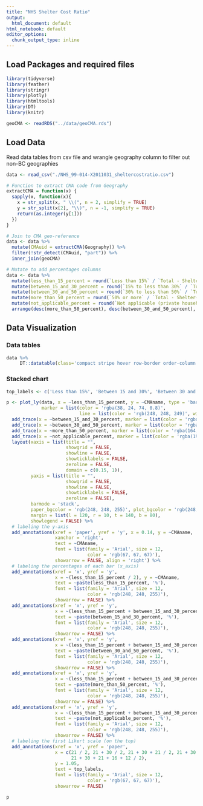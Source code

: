 ```yaml
---
title: "NHS Shelter Cost Ratio"
output:
  html_document: default
html_notebook: default
editor_options:
  chunk_output_type: inline
---
```

  
## Load Packages and required files

```r
library(tidyverse)
library(feather)
library(stringr)
library(plotly)
library(htmltools)
library(DT)
library(knitr)

geoCMA <- readRDS("../data/geoCMA.rds")
```


## Load Data

Read data tables from csv file and wrangle geography column to filter out non-BC geographies

```r
data <- read_csv("./NHS_99-014-X2011031_sheltercostratio.csv")

# Function to extract CMA code from Geography
extractCMA = function(x) {
  sapply(x, function(x){
    x = str_split(x, " \\(", n = 2, simplify = TRUE)
    y = str_split(x[2], "\\)", n = -1, simplify = TRUE)
    return(as.integer(y[1]))
  })
}

# Join to CMA geo-reference
data <- data %>%
  mutate(CMAuid = extractCMA(Geography)) %>%
  filter(!str_detect(CMAuid, "part")) %>%
  inner_join(geoCMA)

# Mutate to add percentages columns
data <- data %>%
  mutate(less_than_15_percent = round(`Less than 15%` / `Total - Shelter-cost-to-income ratio` * 100)) %>%
  mutate(between_15_and_30_percent = round(`15% to less than 30%` / `Total - Shelter-cost-to-income ratio` * 100)) %>%
  mutate(between_30_and_50_percent = round(`30% to less than 50%` / `Total - Shelter-cost-to-income ratio` * 100)) %>%
  mutate(more_than_50_percent = round(`50% or more` / `Total - Shelter-cost-to-income ratio` * 100)) %>%
  mutate(not_applicable_percent = round(`Not applicable (private households with a household total income less than or equal to zero)` / `Total - Shelter-cost-to-income ratio` * 100)) %>%
  arrange(desc(more_than_50_percent), desc(between_30_and_50_percent), desc(between_15_and_30_percent))

```

## Data Visualization
### Data tables
```r
data %>%
     DT::datatable(class='compact stripe hover row-border order-column',rownames=FALSE,options= list(paging = TRUE, searching = TRUE,info=FALSE))

```

### Stacked chart
```r
top_labels <- c('Less than 15%', 'Between 15 and 30%', 'Between 30 and 50%', 'More than 50%', 'Not applicable')

p <- plot_ly(data, x = ~less_than_15_percent, y = ~CMAname, type = 'bar', orientation = 'h',
             marker = list(color = 'rgba(38, 24, 74, 0.8)',
                           line = list(color = 'rgb(248, 248, 249)', width = 1))) %>%
  add_trace(x = ~between_15_and_30_percent, marker = list(color = 'rgba(71, 58, 131, 0.8)')) %>%
  add_trace(x = ~between_30_and_50_percent, marker = list(color = 'rgba(122, 120, 168, 0.8)')) %>%
  add_trace(x = ~more_than_50_percent, marker = list(color = 'rgba(164, 163, 204, 0.85)')) %>%
  add_trace(x = ~not_applicable_percent, marker = list(color = 'rgba(190, 192, 213, 1)')) %>%
  layout(xaxis = list(title = "",
                      showgrid = FALSE,
                      showline = FALSE,
                      showticklabels = FALSE,
                      zeroline = FALSE,
                      domain = c(0.15, 1)),
         yaxis = list(title = "",
                      showgrid = FALSE,
                      showline = FALSE,
                      showticklabels = FALSE,
                      zeroline = FALSE),
         barmode = 'stack',
         paper_bgcolor = 'rgb(248, 248, 255)', plot_bgcolor = 'rgb(248, 248, 255)',
         margin = list(l = 120, r = 10, t = 140, b = 80),
         showlegend = FALSE) %>%
  # labeling the y-axis
  add_annotations(xref = 'paper', yref = 'y', x = 0.14, y = ~CMAname,
                  xanchor = 'right',
                  text = ~CMAname,
                  font = list(family = 'Arial', size = 12,
                              color = 'rgb(67, 67, 67)'),
                  showarrow = FALSE, align = 'right') %>%
  # labeling the percentages of each bar (x_axis)
  add_annotations(xref = 'x', yref = 'y',
                  x = ~(less_than_15_percent / 2), y = ~CMAname,
                  text = ~paste(less_than_15_percent, '%'),
                  font = list(family = 'Arial', size = 12,
                              color = 'rgb(248, 248, 255)'),
                  showarrow = FALSE) %>%
  add_annotations(xref = 'x', yref = 'y',
                  x = ~(less_than_15_percent + between_15_and_30_percent / 2), y = ~CMAname,
                  text = ~paste(between_15_and_30_percent, '%'),
                  font = list(family = 'Arial', size = 12,
                              color = 'rgb(248, 248, 255)'),
                  showarrow = FALSE) %>%
  add_annotations(xref = 'x', yref = 'y',
                  x = ~(less_than_15_percent + between_15_and_30_percent + between_30_and_50_percent / 2), y = ~CMAname,
                  text = ~paste(between_30_and_50_percent, '%'),
                  font = list(family = 'Arial', size = 12,
                              color = 'rgb(248, 248, 255)'),
                  showarrow = FALSE) %>%
  add_annotations(xref = 'x', yref = 'y',
                  x = ~(less_than_15_percent + between_15_and_30_percent + between_30_and_50_percent + more_than_50_percent / 2), y = ~CMAname,
                  text = ~paste(more_than_50_percent, '%'),
                  font = list(family = 'Arial', size = 12,
                              color = 'rgb(248, 248, 255)'),
                  showarrow = FALSE) %>%
  add_annotations(xref = 'x', yref = 'y',
                  x = ~(less_than_15_percent + between_15_and_30_percent + between_30_and_50_percent + more_than_50_percent + not_applicable_percent / 2), y = ~CMAname,
                  text = ~paste(not_applicable_percent, '%'),
                  font = list(family = 'Arial', size = 12,
                              color = 'rgb(248, 248, 255)'),
                  showarrow = FALSE) %>%
  # labeling the first Likert scale (on the top)
  add_annotations(xref = 'x', yref = 'paper',
                  x = c(21 / 2, 21 + 30 / 2, 21 + 30 + 21 / 2, 21 + 30 + 21 + 16 / 2,
                        21 + 30 + 21 + 16 + 12 / 2),
                  y = 1.05,
                  text = top_labels,
                  font = list(family = 'Arial', size = 12,
                              color = 'rgb(67, 67, 67)'),
                  showarrow = FALSE)

p
```